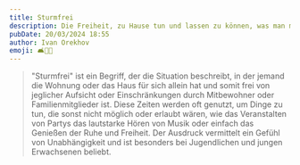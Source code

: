 ```yaml
---
title: Sturmfrei
description: Die Freiheit, zu Hause tun und lassen zu können, was man möchte, typischerweise weil die Eltern oder Mitbewohner abwesend sind.
pubDate: 20/03/2024 18:55
author: Ivan Orekhov
emoji: 🛋️🍕🕺
---
```


> "Sturmfrei" ist ein Begriff, der die Situation beschreibt, in der jemand die Wohnung oder das Haus für sich allein hat
> und somit frei von jeglicher Aufsicht oder Einschränkungen durch Mitbewohner oder Familienmitglieder ist.
> Diese Zeiten werden oft genutzt, um Dinge zu tun, die sonst nicht möglich oder erlaubt wären, wie das Veranstalten von Partys
> das lautstarke Hören von Musik oder einfach das Genießen der Ruhe und Freiheit.
> Der Ausdruck vermittelt ein Gefühl von Unabhängigkeit und ist besonders bei Jugendlichen und jungen Erwachsenen beliebt.
